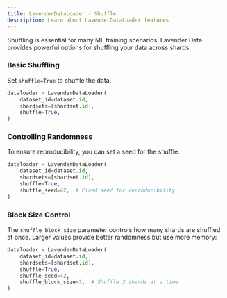 ```yaml
---
title: LavenderDataLoader - Shuffle
description: Learn about LavenderDataLoader features
---
```



Shuffling is essential for many ML training scenarios.
Lavender Data provides powerful options for shuffling your data across shards.

### Basic Shuffling

Set `shuffle=True` to shuffle the data.

```python
dataloader = LavenderDataLoader(
    dataset_id=dataset.id,
    shardsets=[shardset.id],
    shuffle=True,
)
```

### Controlling Randomness

To ensure reproducibility, you can set a seed for the shuffle.

```python
dataloader = LavenderDataLoader(
    dataset_id=dataset.id,
    shardsets=[shardset.id],
    shuffle=True,
    shuffle_seed=42,  # Fixed seed for reproducibility
)
```

### Block Size Control

The `shuffle_block_size` parameter controls how many shards are shuffled at once.
Larger values provide better randomness but use more memory:

```python
dataloader = LavenderDataLoader(
    dataset_id=dataset.id,
    shardsets=[shardset.id],
    shuffle=True,
    shuffle_seed=42,
    shuffle_block_size=3,  # Shuffle 3 shards at a time
)
```
